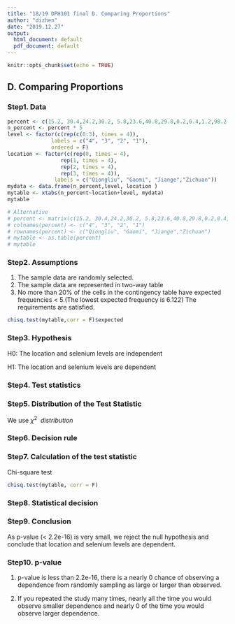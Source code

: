 ```yaml
---
title: "18/19 DPH101 final D. Comparing Proportions"
author: "dizhen"
date: "2019.12.27"
output:
  html_document: default
  pdf_document: default
---
```


```r
knitr::opts_chunk$set(echo = TRUE)
```

## D. Comparing Proportions
### Step1. Data
```r
percent <- c(15.2, 30.4,24.2,30.2, 5.8,23.6,40.8,29.8,0.2,0.4,1.2,98.2,59.8,26.8,11.8,1.6)
n_percent <- percent * 5
level <- factor(c(rep(c(0:3), times = 4)),
              labels = c("4", "3", "2", "1"),
              ordered = F)
location <- factor(c(rep(0, times = 4), 
                 rep(1, times = 4), 
                 rep(2, times = 4),
                 rep(3, times = 4)),
               labels = c("Qiongliu", "Gaomi", "Jiange","Zichuan"))
mydata <- data.frame(n_percent,level, location )
mytable <- xtabs(n_percent~location+level, mydata)
mytable

# Alternative
# percent <- matrix(c(15.2, 30.4,24.2,30.2, 5.8,23.6,40.8,29.8,0.2,0.4,1.2,98.2,59.8,26.8,11.8,1.6),ncol = 4, byrow = TRUE)
# colnames(percent) <- c("4", "3", "2", "1")
# rownames(percent) <- c("Qiongliu", "Gaomi", "Jiange","Zichuan")
# mytable <- as.table(percent)
# mytable

```
### Step2. Assumptions
1. The sample data are randomly selected.
2. The sample data are represented in two-way table
3. No more than 20% of the cells  in the contingency table have expected frequencies < 5.(The lowest expected frequency is 6.122)
The requirements are satisfied.

```r
chisq.test(mytable,corr = F)$expected
```


### Step3. Hypothesis

H0: The location and selenium levels are independent

H1: The location and selenium levels are dependent

### Step4. Test statistics
### Step5. Distribution of the Test Statistic

We use $\chi^2 ~~distribution$

### Step6. Decision rule

### Step7. Calculation of the test statistic

Chi-square test

```r
chisq.test(mytable, corr = F)
```

### Step8. Statistical decision

### Step9. Conclusion

As p-value (< 2.2e-16) is very small, we reject the null hypothesis and conclude that location and selenium levels are dependent.

### Step10. p-value

1. p-value is less than 2.2e-16, there is a nearly 0 chance of observing a dependence from randomly sampling as large or larger than observed.

2. If you repeated the study many times, nearly all the time you would observe smaller dependence and nearly 0 of the time you would observe larger dependence.



